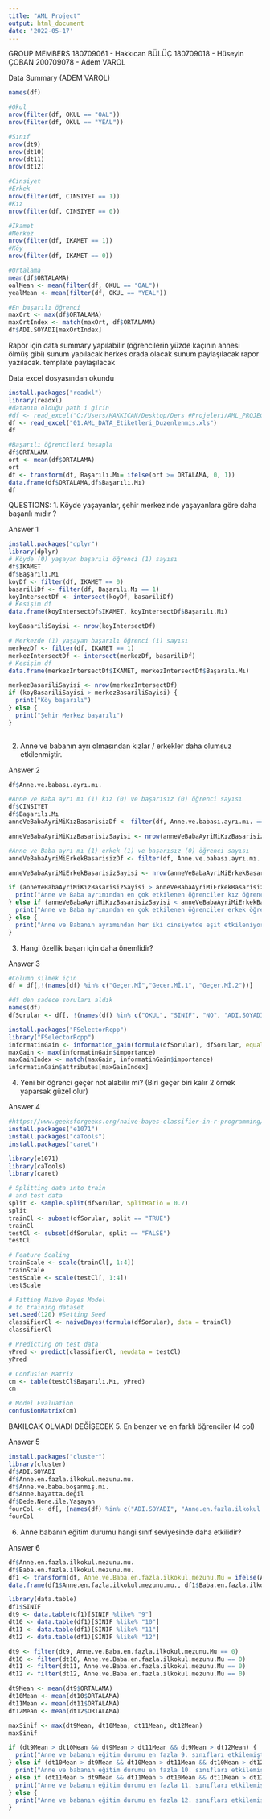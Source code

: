 ```yaml
---
title: "AML Project"
output: html_document
date: '2022-05-17'
---
```

GROUP MEMBERS
180709061 - Hakkıcan BÜLÜÇ
180709018 - Hüseyin ÇOBAN
200709078 - Adem VAROL

Data Summary (ADEM VAROL)

```r
names(df)

#Okul
nrow(filter(df, OKUL == "OAL"))
nrow(filter(df, OKUL == "YEAL"))

#Sınıf
nrow(dt9)
nrow(dt10)
nrow(dt11)
nrow(dt12)

#Cinsiyet
#Erkek
nrow(filter(df, CINSIYET == 1))
#Kız
nrow(filter(df, CINSIYET == 0))

#İkamet
#Merkez
nrow(filter(df, IKAMET == 1))
#Köy
nrow(filter(df, IKAMET == 0))

#Ortalama
mean(df$ORTALAMA)
oalMean <- mean(filter(df, OKUL == "OAL"))
yealMean <- mean(filter(df, OKUL == "YEAL"))

#En başarılı öğrenci
maxOrt <- max(df$ORTALAMA)
maxOrtIndex <- match(maxOrt, df$ORTALAMA)
df$ADI.SOYADI[maxOrtIndex]
```

Rapor için data summary yapılabilir (öğrencilerin yüzde kaçının annesi ölmüş gibi) sunum yapılacak herkes orada olacak sunum paylaşılacak rapor yazılacak. template paylaşılacak

Data excel dosyasından okundu

```r
install.packages("readxl")
library(readxl)
#datanın olduğu path i girin
#df <- read_excel("C:/Users/HAKKICAN/Desktop/Ders #Projeleri/AML_PROJECT/01.AML_DATA_Etiketleri_Duzenlenmis.xls")
df <- read_excel("01.AML_DATA_Etiketleri_Duzenlenmis.xls")
df

#Başarılı öğrencileri hesapla
df$ORTALAMA
ort <- mean(df$ORTALAMA)
ort
df <- transform(df, Başarılı.Mı= ifelse(ort >= ORTALAMA, 0, 1))
data.frame(df$ORTALAMA,df$Başarılı.Mı)
df
```

QUESTIONS: 1. Köyde yaşayanlar, şehir merkezinde yaşayanlara göre daha başarılı mıdır ?

Answer 1

```r
install.packages("dplyr")
library(dplyr)
# Köyde (0) yaşayan başarılı öğrenci (1) sayısı
df$IKAMET
df$Başarılı.Mı
koyDf <- filter(df, IKAMET == 0)
basariliDf <- filter(df, Başarılı.Mı == 1)
koyIntersectDf <- intersect(koyDf, basariliDf)
# Kesişim df
data.frame(koyIntersectDf$IKAMET, koyIntersectDf$Başarılı.Mı)

koyBasariliSayisi <- nrow(koyIntersectDf)

# Merkezde (1) yaşayan başarılı öğrenci (1) sayısı
merkezDf <- filter(df, IKAMET == 1)
merkezIntersectDf <- intersect(merkezDf, basariliDf)
# Kesişim df
data.frame(merkezIntersectDf$IKAMET, merkezIntersectDf$Başarılı.Mı)

merkezBasariliSayisi <- nrow(merkezIntersectDf)
if (koyBasariliSayisi > merkezBasariliSayisi) {
  print("Köy başarılı")
} else {
  print("Şehir Merkez başarılı")
}
  
```

2.  Anne ve babanın ayrı olmasından kızlar / erkekler daha olumsuz etkilenmiştir.

Answer 2

```r
df$Anne.ve.babası.ayrı.mı.

#Anne ve Baba ayrı mı (1) kız (0) ve başarısız (0) öğrenci sayısı
df$CINSIYET
df$Başarılı.Mı
anneVeBabaAyriMiKızBasarisizDf <- filter(df, Anne.ve.babası.ayrı.mı. == 1 & CINSIYET == 0 & Başarılı.Mı == 0)

anneVeBabaAyriMiKızBasarisizSayisi <- nrow(anneVeBabaAyriMiKızBasarisizDf)

#Anne ve Baba ayrı mı (1) erkek (1) ve başarısız (0) öğrenci sayısı
anneVeBabaAyriMiErkekBasarisizDf <- filter(df, Anne.ve.babası.ayrı.mı. == 1 & CINSIYET == 1 & Başarılı.Mı == 0)

anneVeBabaAyriMiErkekBasarisizSayisi <- nrow(anneVeBabaAyriMiErkekBasarisizDf)

if (anneVeBabaAyriMiKızBasarisizSayisi > anneVeBabaAyriMiErkekBasarisizSayisi) {
  print("Anne ve Baba ayrımından en çok etkilenen öğrenciler kız öğrencilerdir.")
} else if (anneVeBabaAyriMiKızBasarisizSayisi < anneVeBabaAyriMiErkekBasarisizSayisi) {
  print("Anne ve Baba ayrımından en çok etkilenen öğrenciler erkek öğrencilerdir.")
} else {
  print("Anne ve Babanın ayrımından her iki cinsiyetde eşit etkileniyor.")
}
```

3.  Hangi özellik başarı için daha önemlidir?

Answer 3

```r
#Column silmek için
df = df[,!(names(df) %in% c("Geçer.Mİ","Geçer.Mİ.1", "Geçer.Mİ.2"))]

#df den sadece soruları aldık
names(df)
dfSorular <- df[, !(names(df) %in% c("OKUL", "SINIF", "NO", "ADI.SOYADI", "CINSIYET", "IKAMET", "ORTALAMA"))]

install.packages("FSelectorRcpp")
library("FSelectorRcpp")
informatinGain <- information_gain(formula(dfSorular), dfSorular, equal = TRUE)
maxGain <- max(informatinGain$importance)
maxGainIndex <- match(maxGain, informatinGain$importance)
informatinGain$attributes[maxGainIndex]
```

4.  Yeni bir öğrenci geçer not alabilir mi? (Biri geçer biri kalır 2 örnek yaparsak güzel olur)

Answer 4

```r
#https://www.geeksforgeeks.org/naive-bayes-classifier-in-r-programming/
install.packages("e1071")
install.packages("caTools")
install.packages("caret")

library(e1071)
library(caTools)
library(caret)

# Splitting data into train
# and test data
split <- sample.split(dfSorular, SplitRatio = 0.7)
split
trainCl <- subset(dfSorular, split == "TRUE")
trainCl
testCl <- subset(dfSorular, split == "FALSE")
testCl

# Feature Scaling
trainScale <- scale(trainCl[, 1:4])
trainScale
testScale <- scale(testCl[, 1:4])
testScale

# Fitting Naive Bayes Model
# to training dataset
set.seed(120) #Setting Seed
classifierCl <- naiveBayes(formula(dfSorular), data = trainCl)
classifierCl

# Predicting on test data'
yPred <- predict(classifierCl, newdata = testCl)
yPred

# Confusion Matrix
cm <- table(testCl$Başarılı.Mı, yPred)
cm

# Model Evaluation
confusionMatrix(cm)
```

BAKILCAK OLMADI DEĞİŞECEK
5.  En benzer ve en farklı öğrenciler (4 col)

Answer 5

```r
install.packages("cluster")
library(cluster)
df$ADI.SOYADI
df$Anne.en.fazla.ilkokul.mezunu.mu.
df$Anne.ve.baba.boşanmış.mı.
df$Anne.hayatta.değil
df$Dede.Nene.ile.Yaşayan
fourCol <- df[, (names(df) %in% c("ADI.SOYADI", "Anne.en.fazla.ilkokul.mezunu.mu.", "Anne.ve.baba.boşanmış.mı.", "Anne.hayatta.değil", "Dede.Nene.ile.Yaşayan"))]
fourCol
```

6.  Anne babanın eğitim durumu hangi sınıf seviyesinde daha etkilidir?

Answer 6

```r
df$Anne.en.fazla.ilkokul.mezunu.mu.
df$Baba.en.fazla.ilkokul.mezunu.mu.
df1 <- transform(df, Anne.ve.Baba.en.fazla.ilkokul.mezunu.Mu = ifelse(Anne.en.fazla.ilkokul.mezunu.mu. & Baba.en.fazla.ilkokul.mezunu.mu., 1, 0))
data.frame(df1$Anne.en.fazla.ilkokul.mezunu.mu., df1$Baba.en.fazla.ilkokul.mezunu.mu., df1$Anne.ve.Baba.en.fazla.ilkokul.mezunu.Mu)

library(data.table)
df1$SINIF
dt9 <- data.table(df1)[SINIF %like% "9"]
dt10 <- data.table(df1)[SINIF %like% "10"]
dt11 <- data.table(df1)[SINIF %like% "11"]
dt12 <- data.table(df1)[SINIF %like% "12"]

dt9 <- filter(dt9, Anne.ve.Baba.en.fazla.ilkokul.mezunu.Mu == 0)
dt10 <- filter(dt10, Anne.ve.Baba.en.fazla.ilkokul.mezunu.Mu == 0)
dt11 <- filter(dt11, Anne.ve.Baba.en.fazla.ilkokul.mezunu.Mu == 0)
dt12 <- filter(dt12, Anne.ve.Baba.en.fazla.ilkokul.mezunu.Mu == 0)

dt9Mean <- mean(dt9$ORTALAMA)
dt10Mean <- mean(dt10$ORTALAMA)
dt11Mean <- mean(dt11$ORTALAMA)
dt12Mean <- mean(dt12$ORTALAMA)

maxSinif <- max(dt9Mean, dt10Mean, dt11Mean, dt12Mean)
maxSinif

if (dt9Mean > dt10Mean && dt9Mean > dt11Mean && dt9Mean > dt12Mean) {
  print("Anne ve babanın eğitim durumu en fazla 9. sınıfları etkilemiştir.")
} else if (dt10Mean > dt9Mean && dt10Mean > dt11Mean && dt10Mean > dt12Mean) {
  print("Anne ve babanın eğitim durumu en fazla 10. sınıfları etkilemiştir.")
} else if (dt11Mean > dt9Mean && dt11Mean > dt10Mean && dt11Mean > dt12Mean) {
  print("Anne ve babanın eğitim durumu en fazla 11. sınıfları etkilemiştir.")
} else {
  print("Anne ve babanın eğitim durumu en fazla 12. sınıfları etkilemiştir.")
}
```